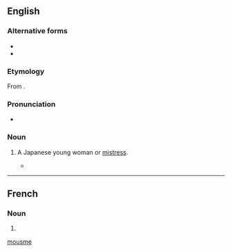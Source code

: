==English==

===Alternative forms===
* {{l|en|mousmée}}
* {{l|en|musume}}

===Etymology===
From {{etyl|ja|en}} {{m|ja|娘||daughter, girl|tr=[[musume]]}}.

===Pronunciation===
* {{IPA|en|/ˈmuːsmeɪ/}}

===Noun===
{{en-noun}}

# {{lb|en|historical}} A Japanese young woman or [[mistress]].
#* {{quote-book|en|2006|Thomas Pynchon|Against the Day|publisher=Vintage|year-published=2007|page=628|text=“Hello, Kit.” She stared a moment through Miss Tsurigane. “Who's the '''''mousmée'''''?”}}

[[Category:English terms spelled with É|mousme]]
----
==French==

===Noun===
{{fr-noun|f}}

# {{l|en|mousmé}}